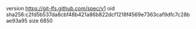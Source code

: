 version https://git-lfs.github.com/spec/v1
oid sha256:c2fd5b537da8cbf48b421a86b822dcf1218f4569e7363caf9dfc7c28bae93a95
size 6850
